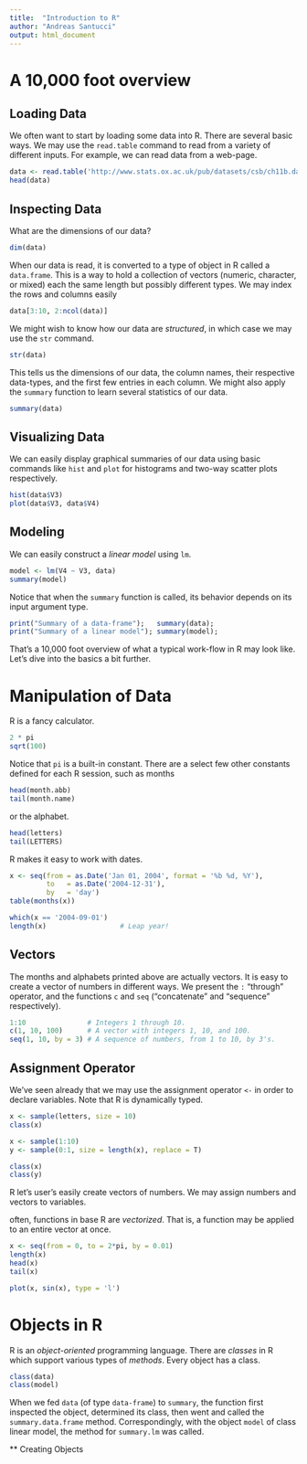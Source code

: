 ```yaml
---
title:  "Introduction to R"
author: "Andreas Santucci"
output: html_document
---
```


# A 10,000 foot overview
## Loading Data
We often want to start by loading some data into R. There are several basic ways. We may use the `read.table` command to read from a variety of different inputs. For example, we can read data from a web-page.

```r
data <- read.table('http://www.stats.ox.ac.uk/pub/datasets/csb/ch11b.dat')
head(data)
```

## Inspecting Data
What are the dimensions of our data?

```r
dim(data)
```

When our data is read, it is converted to a type of object in R called a `data.frame`. This is a way to hold a collection of vectors (numeric, character, or mixed) each the same length but possibly different types. We may index the rows and columns easily

```r
data[3:10, 2:ncol(data)]
```

We might wish to know how our data are *structured*, in which case we may use the `str` command.

```r
str(data)
```

This tells us the dimensions of our data, the column names, their respective data-types, and the first few entries in each column. We might also apply the
`summary` function to learn several statistics of our data.

```r
summary(data)
```

## Visualizing Data
We can easily display graphical summaries of our data using basic commands like
`hist` and `plot` for histograms and two-way scatter plots respectively.

```r
hist(data$V3)
plot(data$V3, data$V4)
```

## Modeling
We can easily construct a *linear model* using `lm`.

```r
model <- lm(V4 ~ V3, data)
summary(model)
```

Notice that when the `summary` function is called, its behavior depends on its
input argument type.

```r
print("Summary of a data-frame");   summary(data);
print("Summary of a linear model"); summary(model);
```

That's a 10,000 foot overview of what a typical work-flow in R may look like. Let's dive into the basics a bit further.

# Manipulation of Data
R is a fancy calculator.

```r
2 * pi
sqrt(100)
```

Notice that `pi` is a built-in constant. There are a select
few other constants defined for each R session, such as months

```r
head(month.abb)
tail(month.name)
```

or the alphabet.

```r
head(letters)
tail(LETTERS)
```

R makes it easy to work with dates.

```r
x <- seq(from = as.Date('Jan 01, 2004', format = '%b %d, %Y'),
         to   = as.Date('2004-12-31'),
         by   = 'day')
table(months(x))

which(x == '2004-09-01')
length(x)                  # Leap year!
```

## Vectors
The months and alphabets printed above are actually vectors.
It is easy to create a vector of numbers in different ways. We present
the `:` "through" operator, and the functions `c` and
`seq` ("concatenate" and "sequence" respectively).

```r
1:10               # Integers 1 through 10.
c(1, 10, 100)      # A vector with integers 1, 10, and 100.
seq(1, 10, by = 3) # A sequence of numbers, from 1 to 10, by 3's.
```

## Assignment Operator
We've seen already that we may use the assignment operator `<-` in order to
declare variables. Note that R is dynamically typed.

```r
x <- sample(letters, size = 10)
class(x)
```

```r
x <- sample(1:10)
y <- sample(0:1, size = length(x), replace = T)

class(x)
class(y)
```

R let's user's easily create vectors of numbers. We may assign numbers and 
vectors to variables.


often, functions in base R are *vectorized*. That is, a function may be applied to an entire vector at once.

```r
x <- seq(from = 0, to = 2*pi, by = 0.01)
length(x)
head(x)
tail(x)
```

```r
plot(x, sin(x), type = 'l')
```


# Objects in R
R is an *object-oriented* programming language. There are *classes* in R which
support various types of *methods*. Every object has a class.

```r
class(data)
class(model)
```

When we fed `data` (of type `data-frame`) to `summary`, the function first
inspected the object, determined its class, then went and called
the `summary.data.frame` method. Correspondingly, with the object `model` of class linear model, the method for `summary.lm` was called.

** Creating Objects
